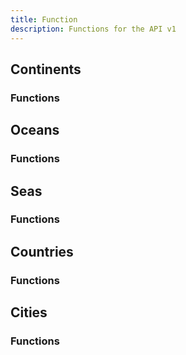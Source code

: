 ```yaml
---
title: Function
description: Functions for the API v1
---
```


## Continents

### Functions

## Oceans

### Functions

## Seas

### Functions

## Countries

### Functions

## Cities

### Functions
